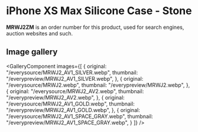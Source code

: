 
# iPhone XS Max Silicone Case - Stone

<Callout type='info' emoji='👉🏻'>**MRWJ2ZM** is an order number for this product, used for search engines, auction websites and such.</Callout>

## Image gallery

<GalleryComponent
    images={[
      {
        original: "/everysource/MRWJ2_AV1_SILVER.webp",
        thumbnail: "/everypreview/MRWJ2_AV1_SILVER.webp",
      },
      {
        original: "/everysource/MRWJ2.webp",
        thumbnail: "/everypreview/MRWJ2.webp",
      },
      {
        original: "/everysource/MRWJ2_AV2.webp",
        thumbnail: "/everypreview/MRWJ2_AV2.webp",
      },
      {
        original: "/everysource/MRWJ2_AV1_GOLD.webp",
        thumbnail: "/everypreview/MRWJ2_AV1_GOLD.webp",
      },
      {
        original: "/everysource/MRWJ2_AV1_SPACE_GRAY.webp",
        thumbnail: "/everypreview/MRWJ2_AV1_SPACE_GRAY.webp",
      }
    ]}
  />
